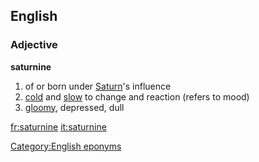 ==English==
===Adjective===
'''saturnine'''

#of or born under [[Saturn]]'s influence
#[[cold]] and [[slow]] to change and reaction (refers to mood)
#[[gloomy]], depressed, dull

[[Category:English eponyms]]

[[fr:saturnine]]
[[it:saturnine]]